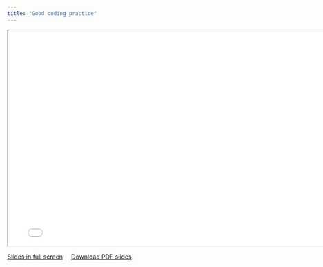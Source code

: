 ```yaml
---
title: "Good coding practice"
---
```


```{=html}
<iframe class="slide-deck" width="780" height="500" src="slides/good-practice.html"></iframe>
```

[Slides in full screen](slides/good-practice.html){target="_blank"} &nbsp;&nbsp;&nbsp; <a href="slides/good-practice.pdf" download>Download PDF slides</a>
